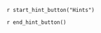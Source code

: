 ::: {.callout-tip #lck-26.00000 collapse=true}

`r start_hint_button("Hints")`

`r end_hint_button()`



:::
